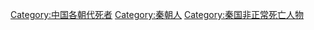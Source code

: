 {{DEFAULTSORT:Q秦朝}}
[[Category:中国各朝代死者|Category:中国各朝代死者]]
[[Category:秦朝人|Category:秦朝人]]
[[Category:秦国非正常死亡人物|Category:秦国非正常死亡人物]]